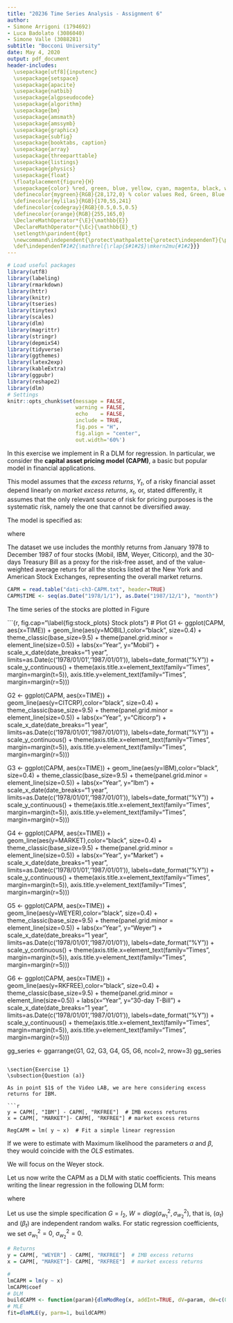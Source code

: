 ```yaml
---
title: "20236 Time Series Analysis - Assignment 6"
author:
- Simone Arrigoni (1794692)
- Luca Badolato (3086040)
- Simone Valle (3088281)
subtitle: "Bocconi University"
date: May 4, 2020
output: pdf_document
header-includes:
  \usepackage[utf8]{inputenc}
  \usepackage{setspace}
  \usepackage{apacite}
  \usepackage{natbib}
  \usepackage{algpseudocode}
  \usepackage{algorithm}
  \usepackage{bm}
  \usepackage{amsmath}
  \usepackage{amssymb}
  \usepackage{graphicx}
  \usepackage{subfig}
  \usepackage{booktabs, caption}
  \usepackage{array}
  \usepackage{threeparttable}
  \usepackage{listings}
  \usepackage{physics}
  \usepackage{float}
  \floatplacement{figure}{H}
  \usepackage{color} %red, green, blue, yellow, cyan, magenta, black, white
  \definecolor{mygreen}{RGB}{28,172,0} % color values Red, Green, Blue
  \definecolor{mylilas}{RGB}{170,55,241}
  \definecolor{codegray}{RGB}{0.5,0.5,0.5}
  \definecolor{orange}{RGB}{255,165,0}
  \DeclareMathOperator*{\E}{\mathbb{E}}
  \DeclareMathOperator*{\Ec}{\mathbb{E}_t}
  \setlength\parindent{0pt}
  \newcommand\independent{\protect\mathpalette{\protect\independenT}{\perp}}
  \def\independenT#1#2{\mathrel{\rlap{$#1#2$}\mkern2mu{#1#2}}}
---
```


```r
# Load useful packages
library(utf8)
library(labeling)
library(rmarkdown)
library(httr)
library(knitr)
library(tseries)
library(tinytex)
library(scales)
library(dlm)
library(magrittr)
library(stringr)
library(depmixS4)
library(tidyverse)
library(ggthemes)
library(latex2exp)
library(kableExtra)
library(ggpubr)
library(reshape2)
library(dlm)
# Settings
knitr::opts_chunk$set(message = FALSE, 
                      warning = FALSE,
                      echo    = FALSE,
                      include = TRUE,
                      fig.pos = "H",
                      fig.align = "center",
                      out.width='60%')
```

In this exercise we implement in R a DLM for regression. In particular, we consider the **capital asset pricing model (CAPM)**, a basic but popular model in financial applications.

This model assumes that the *excess returns*, $Y_t$, of a risky financial asset depend linearly on *market excess returns*, $x_t$, or, stated differently, it assumes that the only relevant source of risk for pricing purposes is the systematic risk, namely the one that cannot be diversified away. 

The model is specified as:

\begin{eqnarray*}
Y_t = \alpha + \beta x_t + v_t \qquad v_t \overset{i.i.d.}\sim N(0, \sigma^2)
\end{eqnarray*}
where
\begin{itemize}
\item $Y_t= r_t - r_t^{(f)}$, with $r_t$ and $r_t^{(f)}$ being the returns at time $t$ of the asset of interest and of a risk-free asset, respectively;  
\item $x_t = r_t^{(M)}- r_t^{(f)}$, with $r_t^{(M)}$ being the return at time $t$ of the market.
\item $\alpha$ is not significantly different from zero under the model. Hence, a $\hat{\alpha}$ significantly different from zero is regarded as *pricing error* (or *Jensen's $\alpha$*).
\end{itemize}

The dataset we use includes the monthly returns from January 1978 to December 1987 of four stocks (Mobil, IBM, Weyer, Citicorp), and the 30-days Treasury Bill as a proxy for the risk-free asset, and of the value-weighted average returs for all the stocks listed at the New York and American Stock Exchanges, representing the overall market returns.

```r
CAPM = read.table("dati-ch3-CAPM.txt", header=TRUE)
CAPM$TIME <- seq(as.Date("1978/1/1"), as.Date("1987/12/1"), "month")
```

The time series of the stocks are plotted in Figure \ref{fig:stock_plots}

```{r, fig.cap="\\label{fig:stock_plots} Stock plots"}
# Plot
G1 <- ggplot(CAPM, aes(x=TIME)) +
  geom_line(aes(y=MOBIL),color="black", size=0.4) +
  theme_classic(base_size=9.5) +
  theme(panel.grid.minor = element_line(size=0.5)) +
  labs(x="Year", y="Mobil") +
  scale_x_date(date_breaks="1 year", limits=as.Date(c('1978/01/01','1987/01/01')),
               labels=date_format("%Y")) +
  scale_y_continuous() +
  theme(axis.title.x=element_text(family="Times", margin=margin(t=5)),
        axis.title.y=element_text(family="Times", margin=margin(r=5)))

G2 <- ggplot(CAPM, aes(x=TIME)) +
  geom_line(aes(y=CITCRP),color="black", size=0.4) +
  theme_classic(base_size=9.5) +
  theme(panel.grid.minor = element_line(size=0.5)) +
  labs(x="Year", y="Citicorp") +
  scale_x_date(date_breaks="1 year", limits=as.Date(c('1978/01/01','1987/01/01')),
               labels=date_format("%Y")) +
  scale_y_continuous() +
  theme(axis.title.x=element_text(family="Times", margin=margin(t=5)),
        axis.title.y=element_text(family="Times", margin=margin(r=5)))

G3 <- ggplot(CAPM, aes(x=TIME)) +
  geom_line(aes(y=IBM),color="black", size=0.4) +
  theme_classic(base_size=9.5) +
  theme(panel.grid.minor = element_line(size=0.5)) +
  labs(x="Year", y="Ibm") +
  scale_x_date(date_breaks="1 year", limits=as.Date(c('1978/01/01','1987/01/01')),
               labels=date_format("%Y")) +
  scale_y_continuous() +
  theme(axis.title.x=element_text(family="Times", margin=margin(t=5)),
        axis.title.y=element_text(family="Times", margin=margin(r=5)))

G4 <- ggplot(CAPM, aes(x=TIME)) +
  geom_line(aes(y=MARKET),color="black", size=0.4) +
  theme_classic(base_size=9.5) +
  theme(panel.grid.minor = element_line(size=0.5)) +
  labs(x="Year", y="Market") +
  scale_x_date(date_breaks="1 year", limits=as.Date(c('1978/01/01','1987/01/01')),
               labels=date_format("%Y")) +
  scale_y_continuous() +
  theme(axis.title.x=element_text(family="Times", margin=margin(t=5)),
        axis.title.y=element_text(family="Times", margin=margin(r=5)))

G5 <- ggplot(CAPM, aes(x=TIME)) +
  geom_line(aes(y=WEYER),color="black", size=0.4) +
  theme_classic(base_size=9.5) +
  theme(panel.grid.minor = element_line(size=0.5)) +
  labs(x="Year", y="Weyer") +
  scale_x_date(date_breaks="1 year", limits=as.Date(c('1978/01/01','1987/01/01')),
               labels=date_format("%Y")) +
  scale_y_continuous() +
  theme(axis.title.x=element_text(family="Times", margin=margin(t=5)),
        axis.title.y=element_text(family="Times", margin=margin(r=5)))

G6 <- ggplot(CAPM, aes(x=TIME)) +
  geom_line(aes(y=RKFREE),color="black", size=0.4) +
  theme_classic(base_size=9.5) +
  theme(panel.grid.minor = element_line(size=0.5)) +
  labs(x="Year", y="30-day T-Bill") +
  scale_x_date(date_breaks="1 year", limits=as.Date(c('1978/01/01','1987/01/01')),
               labels=date_format("%Y")) +
  scale_y_continuous() +
  theme(axis.title.x=element_text(family="Times", margin=margin(t=5)),
        axis.title.y=element_text(family="Times", margin=margin(r=5)))

gg_series <- ggarrange(G1, G2, G3, G4, G5, G6,
          ncol=2, nrow=3)
gg_series
```

\section{Exercise 1}
\subsection{Question (a)}

As in point $1$ of the Video LAB, we are here considering excess returns for IBM. 

```r
y = CAPM[, "IBM"] - CAPM[, "RKFREE"]  # IMB excess returns
x = CAPM[, "MARKET"]- CAPM[, "RKFREE"] # market excess returns

RegCAPM = lm( y ~ x)  # Fit a simple linear regression
```

If we were to estimate with Maximum likelihood the parameters $\alpha$ and $\beta$, they would coincide with the $OLS$ estimates.



\section{Exercise 2}

We will focus on the Weyer stock.

Let us now write the CAPM as a DLM with static coefficients.
This means writing the linear regression in the following DLM form:

\begin{eqnarray*} 
y_t &=& \alpha_t + \beta_t x_t + v_t , \quad v_t \overset{i.i.d.}\sim  N(0 , \sigma^2_v) \\
\theta_t &=& G \theta_{t-1} + w_t , \quad w_t \overset{i.i.d.}\sim N_2 (0, W)
\end{eqnarray*}
where
\begin{eqnarray*}
\theta_t=[\alpha_t, \beta_t]', \qquad  \theta_0 \sim N_2(m_0, C_0), \qquad \theta_0 \independent (v_t) \independent (w_t)
\end{eqnarray*}

Let us use the simple specification $G=I_2$, $W=diag(\sigma^2_{w_1}, \sigma^2_{w_2})$, that is, $(\alpha_t)$ and $(\beta_t)$ are independent random walks.
For static regression coefficients, we set $\sigma^2_{w_1}=0$, $\sigma^2_{w_2}=0$.

```r
# Returns
y = CAPM[, "WEYER"] - CAPM[, "RKFREE"]  # IMB excess returns
x = CAPM[, "MARKET"]- CAPM[, "RKFREE"]  # market excess returns
```

```r
# 
lmCAPM = lm(y ~ x)
lmCAPM$coef
# DLM
buildCAPM <- function(param){dlmModReg(x, addInt=TRUE, dV=param, dW=c(0,0))}
# MLE
fit=dlmMLE(y, parm=1, buildCAPM)
```



